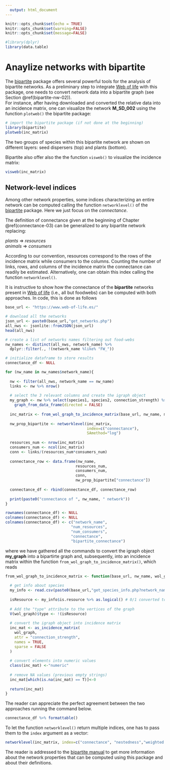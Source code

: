 ```yaml
---
  output: html_document
---
```

  
```r
knitr::opts_chunk$set(echo = TRUE)
knitr::opts_chunk$set(warning=FALSE)
knitr::opts_chunk$set(message=FALSE)

#library(dplyr)
library(data.table)
```
# Anaylize networks with bipartite

The 
<a href="https://cran.r-project.org/web/packages/bipartite/bipartite.pdf" target="_blank">bipartite</a> package offers several powerful tools for the analysis of 
bipartite networks. 
As a preliminary step to integrate <a href="https://www.web-of-life.es" target="_blank">Web of life</a> with this package, one needs to convert  network data into a bipartite graph (see Section \@ref(bipartite-nw-02)).  <br>
For instance, after having downloaded and converted the relative data into an incidence matrix, one can visualize the network **M_SD_002** using the function `plotweb()` the bipartite package:  
```r
# import the bipartite package (if not done at the beginning) 
library(bipartite)
plotweb(inc_matrix)
```

The two groups of species within this bipartite network are shown on different layers: seed dispersers (top) and plants (bottom). 

Bipartite also offer also the the function `visweb()`  to visualize the incidence matrix:  
```r
visweb(inc_matrix)
```


## Network-level indices
 
Among other network properties, some indices characterizing an entire network can be computed calling the function `networklevel()` of the 
<a href="https://cran.r-project.org/web/packages/bipartite/bipartite.pdf" target="_blank">bipartite</a> package. 
Here we just focus on the *connectance*. 


The definition of connectance given at the beginning of  Chapter \@ref(connectance-03) can be generalized to any bipartite network replacing: 

*plants* $\Rightarrow$ *resources*  <br>  *animals* $\Rightarrow$ *consumers*   

According to our convention, resources correspond to the rows of the incidence matrix while consumers to the columns. Counting the number of links, rows, and columns of the incidence matrix the connectance can readily be estimated. 
Alternatively, one can obtain this index calling the function `networklevel()`.  

It is instructive to show how the connectance of the **bipartite** networks present in  <a href="https://www.web-of-life.es" target="_blank">Web of life</a>  (i.e., all but foodwebs) can be computed with both approaches. In code, this is done as follows 
```r
base_url <- "https://www.web-of-life.es/" 

# download all the networks
json_url <- paste0(base_url,"get_networks.php") 
all_nws <- jsonlite::fromJSON(json_url)
head(all_nws)

# create a list of networks names filtering out food-webs
nw_names <- distinct(all_nws, network_name) %>% 
  dplyr::filter(., !(network_name %like% "FW_"))  

# initialize dataframe to store results 
connectance_df <- NULL         

for (nw_name in nw_names$network_name){
  
  nw <- filter(all_nws, network_name == nw_name) 
  links <- nw %>% nrow() 
  
  # select the 3 relevant columns and create the igraph object 
  my_graph <- nw %>% select(species1, species2, connection_strength) %>% 
    graph_from_data_frame(directed = FALSE)
  
  inc_matrix <- from_wol_graph_to_incidence_matrix(base_url, nw_name, my_graph, inc_matrix)
  
  nw_prop_bipartite <- networklevel(inc_matrix, 
                                    index=c("connectance"), 
                                    SAmethod="log")
  
  resources_num <- nrow(inc_matrix) 
  consumers_num <- ncol(inc_matrix)
  conn <- links/(resources_num*consumers_num)
  
  connectance_row <- data.frame(nw_name, 
                               resources_num, 
                               consumers_num, 
                               conn,
                               nw_prop_bipartite["connectance"])
  
  connectance_df <- rbind(connectance_df, connectance_row)
  
  print(paste0("connectance of ", nw_name, " network"))
}

rownames(connectance_df) <- NULL 
colnames(connectance_df) <- NULL
colnames(connectance_df) <- c("network_name", 
                             "num_resources", 
                             "num_consumers",
                             "connectance",
                             "bipartite_connectance")

```

where we have gathered all the commands to convert the igraph object **my_graph** into a bipartirte graph and, subsequently, into 
an incidence matrix within the function `from_wol_graph_to_incidence_matrix()`, which reads   

```r
from_wol_graph_to_incidence_matrix <- function(base_url, nw_name, wol_graph, inc_mat){
  
  # get info about species 
  my_info <- read.csv(paste0(base_url,"get_species_info.php?network_name=",nw_name))
  
  isResource <- my_info$is.resource %>% as.logical() # 0/1 converted to FALSE/TRUE
  
  # Add the "type" attribute to the vertices of the graph 
  V(wol_graph)$type <- !(isResource) 
  
  # convert the igraph object into incidence matrix 
  inc_mat <- as_incidence_matrix(
    wol_graph,
    attr = "connection_strength",
    names = TRUE,
    sparse = FALSE
  )
  
  # convert elements into numeric values 
  class(inc_mat) <-"numeric"
  
  # remove NA values (previous empty strings)
  inc_mat[which(is.na(inc_mat) == T)]<-0
  
  return(inc_mat) 
}
```


The reader can appreciate the perfect agreement between the two approaches running the command below.  
```r
connectance_df %>% formattable()
```
To let the function `networklevel()` return multiple indices, one has to pass them to the `index` argument as a vector:  
```r
networklevel(inc_matrix, index=c("connectance", "nestedness","weighted nestedness","compartment diversity","Shannon diversity"), SAmethod="log")
``` 

The reader is addressed to the <a href="https://cran.r-project.org/web/packages/bipartite/bipartite.pdf" target="_blank">bipartite manual</a> to get more information about the network properties that can be computed using this package and about their definitions.  

 
 